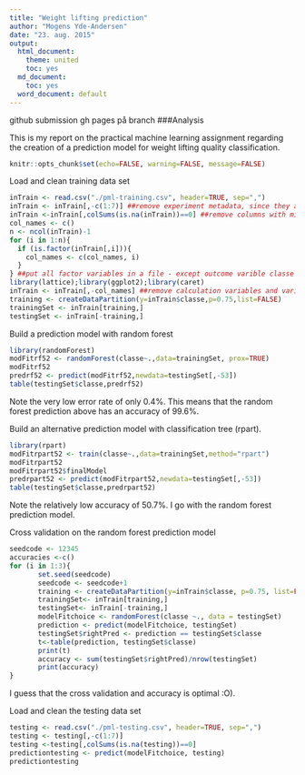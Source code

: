 ```yaml
---
title: "Weight lifting prediction"
author: "Mogens Yde-Andersen"
date: "23. aug. 2015"
output:
  html_document:
    theme: united
    toc: yes
  md_document:
    toc: yes
  word_document: default
---
```


github submission
gh pages på branch
###Analysis

This is my report on the practical machine learning assignment regarding the creation of a prediction model for weight lifting quality classification.

```r
knitr::opts_chunk$set(echo=FALSE, warning=FALSE, message=FALSE)
```

Load and clean training data set

```r
inTrain <- read.csv("./pml-training.csv", header=TRUE, sep=",")
inTrain <- inTrain[,-c(1:7)] ##remove experiment metadata, since they are not relevant for classe outcome
inTrain <-inTrain[,colSums(is.na(inTrain))==0] ##remove columns with missing values (since they are calculations over observations)
col_names <- c()
n <- ncol(inTrain)-1
for (i in 1:n){
  if (is.factor(inTrain[,i])){
    col_names <- c(col_names, i)
  }
} ##put all factor variables in a file - except outcome varible classe
library(lattice);library(ggplot2);library(caret)
inTrain <- inTrain[,-col_names] ##remove calculation variables and variables with no relevant data
training <- createDataPartition(y=inTrain$classe,p=0.75,list=FALSE)
trainingSet <- inTrain[training,]
testingSet <- inTrain[-training,]
```

Build a prediction model with random forest

```r
library(randomForest)
modFitrf52 <- randomForest(classe~.,data=trainingSet, prox=TRUE)
modFitrf52
predrf52 <- predict(modFitrf52,newdata=testingSet[,-53])
table(testingSet$classe,predrf52)
```
Note the very low error rate of only 0.4%. This means that the random forest prediction above has an accuracy of 99.6%.

Build an alternative prediction model with classification tree (rpart).

```r
library(rpart)
modFitrpart52 <- train(classe~.,data=trainingSet,method="rpart")
modFitrpart52
modFitrpart52$finalModel
predrpart52 <- predict(modFitrpart52,newdata=testingSet[,-53])
table(testingSet$classe,predrpart52)
```
Note the relatively low accuracy of 50.7%. I go with the random forest prediction model.

Cross validation on the random forest prediction model

```r
seedcode <- 12345
accuracies <-c()
for (i in 1:3){
       set.seed(seedcode)
       seedcode <- seedcode+1
       training <- createDataPartition(y=inTrain$classe, p=0.75, list=FALSE)
       trainingSet<- inTrain[training,]
       testingSet<- inTrain[-training,]
       modelFitchoice <- randomForest(classe ~., data = testingSet)
       prediction <- predict(modelFitchoice, testingSet)
       testingSet$rightPred <- prediction == testingSet$classe
       t<-table(prediction, testingSet$classe)
       print(t)
       accuracy <- sum(testingSet$rightPred)/nrow(testingSet)
       print(accuracy)
}
```
I guess that the cross validation and accuracy is optimal :O).

Load and clean the testing data set

```r
testing <- read.csv("./pml-testing.csv", header=TRUE, sep=",")
testing <- testing[,-c(1:7)] 
testing <-testing[,colSums(is.na(testing))==0]
predictiontesting <- predict(modelFitchoice, testing)
predictiontesting
```

